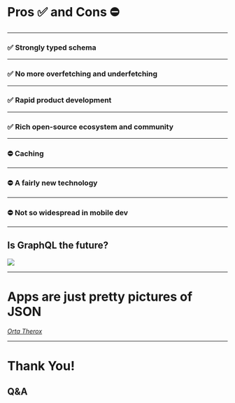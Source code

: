 
# Pros ✅ and Cons ⛔️

---

### ✅ Strongly typed schema

---

### ✅ No more overfetching and underfetching

---

### ✅ Rapid product development

---

### ✅ Rich open-source ecosystem and community

---

### ⛔️ Caching

---

### ⛔️ A fairly new technology

---

### ⛔️ Not so widespread in mobile dev

---

## Is GraphQL the future?

![](https://media.giphy.com/media/2Y8Iq3xe121Ba3hUAM/giphy.gif)

---


# Apps are just pretty pictures of JSON

[_Orta Therox_](https://orta.io)

---

# Thank You!

## Q&A
